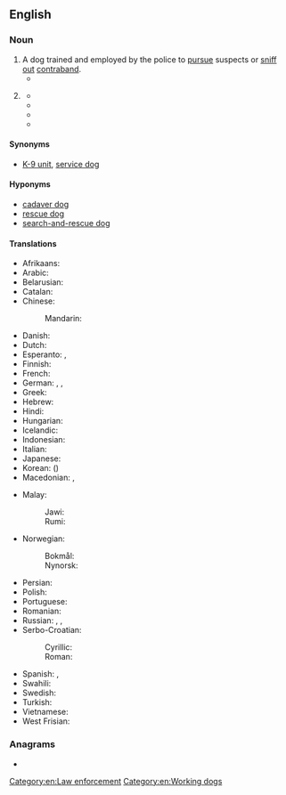 ==English==
{{wikipedia}}

===Noun===
{{en-noun}}

# A dog trained and employed by the police to [[pursue]] suspects or [[sniff out]] [[contraband]].
#* {{quote-journal|en|date=2020 April 22|title=Network News: Man attacks BTP officers after being refused travel|journal=Rail|page=11|text=A man who attacked three police officers and a '''police dog''' at [[Nottingham]] on April 4 has pleaded guilty to two counts of actual bodily harm, assault with intent to resist arrest, assault of an emergency worker, possession of a bladed article, possession of an offensive weapon, and causing unnecessary suffering to a protected animal.}}
# {{lb|en|dated}} {{synonym of|en|German shepherd}}
#* {{quote-book|en|year=1917 |title=Dogdom: Monthly - Volume 18  |author= |page=596 |ISBN= |passage=Finding myself, the other day, in New London, Conn., the thought occurred that it would be a good time to pay a visit to my old friend, Henri I. Baer whose kennel of '''police dogs''' (German shepherd dogs) at East Killingly, Conn., was only an hour or so away. }}
#* {{quote-book|en|year=1926|title=Journal of the American Veterinary Medical Association, Volumel 69 |author= |page= |ISBN= |passage=For instance, we will take a '''police dog''', and no doubt you are all aware, as I am, of the fact that the police or German shepherd is one of the hardest dogs that we have to treat. }}
#* {{quote-journal|en|year=1930|month=March|work=Popular Science Monthly |title=Was Your Dog Once A Wolf   |author=Stephen Sherman|page=57|passage=Contrary to popular opintion, the shepherd or '''police dog''' has not been crossed with the wolf, and has none of the qualities of such a mongrel.}}
#* {{quote-book|en|year=2016|title=Farm Dogs: A Comprehensive Breed Guide to 93 Guardians, Herders, Terriers, and other Canine Working Partners |author=Janet Vorwald Dohner  |page= |ISBN=161212593X |passage= By the mid-1920s, the annual registrations of German Shepherd Dogs surpassed 21,000 dogs a year in America and the breed had become one of the most well-known in the country. Unfortunately, to meet this demand for “German '''police dogs'''” too many puppies were bred indiscriminately and the breed's reputation suffered.}}

====Synonyms====
* [[K-9 unit]], [[service dog]]

====Hyponyms====
* [[cadaver dog]]
* [[rescue dog]]
* [[search-and-rescue dog]]

====Translations====
{{trans-top|trained dog for police work}}
* Afrikaans: {{t|af|polisiehond}}
* Arabic: {{t|ar|كَلْب بُولِيسِيّ|m}}
* Belarusian: {{t-needed|be}}
* Catalan: {{t|ca|gos policia|m}}
* Chinese:
*: Mandarin: {{t+|cmn|警犬|tr=jǐngquǎn|sc=Hani}}
* Danish: {{t+|da|politihund|c}}
* Dutch: {{t+|nl|politiehond|m}}
* Esperanto: {{t|eo|[[polica]] [[hundo]]}}, {{t|eo|polichundo}}
* Finnish: {{t+|fi|poliisikoira}}
* French: {{t+|fr|chien policier|m}}
* German: {{t|de|Diensthund|m}}, {{t+|de|Polizeihund|m}}, {{t+|de|Polizeihündin|f}}
* Greek: {{t-needed|el}}
* Hebrew: {{t|he|כֶּלֶב מִשְׁטָרָה|m|tr=kelev mishtará}}
* Hindi: {{t-needed|hi}}
* Hungarian: {{t+|hu|rendőrkutya}}
* Icelandic: {{t|is|lögregluhundur|m}}
* Indonesian: {{t|id|[[anjing]] [[polisi]]}}
* Italian: {{t-needed|it}}
* Japanese: {{t+|ja|警察犬|tr=けいさつけん, keisatsuken}}
* Korean: {{t|ko|경찰견|sc=Kore}} ({{t+|ko|警察犬|sc=Kore}})
* Macedonian: {{t|mk|полициско куче|n}}, {{t|mk|воено куче|n}}
{{trans-mid}}
* Malay:
*: Jawi: {{t|ms|انجيڠ ڤوليس|sc=Arab}}
*: Rumi: {{t|ms|anjing polis}}
* Norwegian: {{t|no|politihund}}
*: Bokmål: {{t|nb|politihund|m}}
*: Nynorsk: {{t|nn|politihund|m}}
* Persian: {{t|fa|سگ پلیس|tr=sag-e polis|sc=fa-Arab}}
* Polish: {{t+|pl|pies policyjny|m}}
* Portuguese: {{t|pt|cão policial|m}}
* Romanian: {{t|ro|câine polițist|m}}
* Russian: {{t+|ru|полице́йская соба́ка|f}}, {{t|ru|милице́йская соба́ка|f}} {{qualifier|USSR, Russia before 2011 rebranding}}, {{t|ru|служе́бная соба́ка|f}}
* Serbo-Croatian:
*: Cyrillic: {{t|sh|полицијски пас|m}}
*: Roman: {{t|sh|policijski pas|m}}
* Spanish: {{t|es|perro policía|m}}, {{t|es|perro policial|m}}
* Swahili: {{t|sw|mbwa wa polisi}}
* Swedish: {{t+|sv|polishund|c}}
* Turkish: {{t-needed|tr}}
* Vietnamese: {{t-needed|vi}}
* West Frisian: {{t|fy|plysjehûn|c}}
{{trans-bottom}}

===Anagrams===
* {{anagrams|en|a=cdegiloop|logopedic|pedologic}}

[[Category:en:Law enforcement]]
[[Category:en:Working dogs]]
